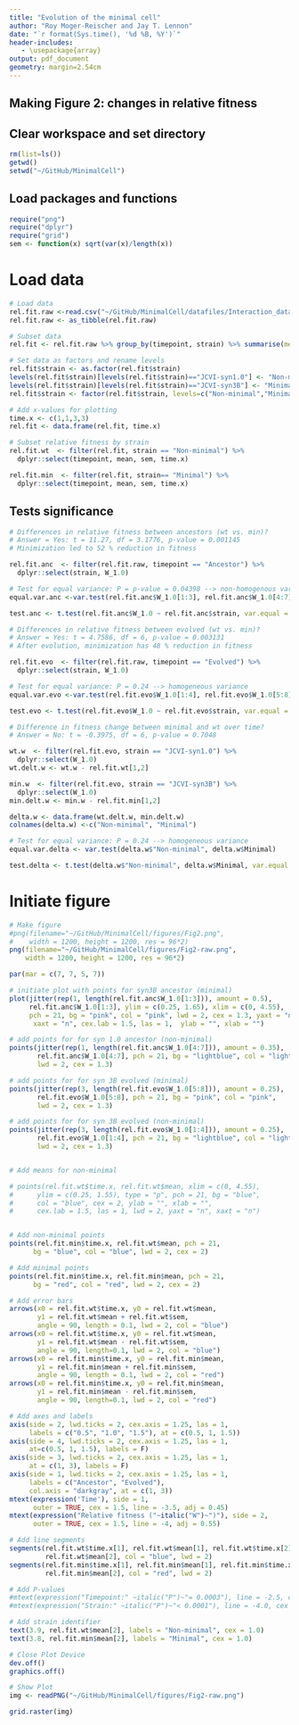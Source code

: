 ```yaml
---
title: "Evolution of the minimal cell"
author: "Roy Moger-Reischer and Jay T. Lennon"
date: "`r format(Sys.time(), '%d %B, %Y')`"
header-includes:
   - \usepackage{array}
output: pdf_document
geometry: margin=2.54cm
---
```


## Making Figure 2: changes in relative fitness

## Clear workspace and set directory
```r
rm(list=ls())
getwd()
setwd("~/GitHub/MinimalCell")
```

## Load packages and functions
```r
require("png")
require("dplyr")
require("grid")
sem <- function(x) sqrt(var(x)/length(x))
```

# Load data
```r
# Load data
rel.fit.raw <-read.csv("~/GitHub/MinimalCell/datafiles/Interaction_data_fitness.csv")
rel.fit.raw <- as_tibble(rel.fit.raw)

# Subset data
rel.fit <- rel.fit.raw %>% group_by(timepoint, strain) %>% summarise(mean = mean(W_1.0), sem = sem(W_1.0))

# Set data as factors and rename levels
rel.fit$strain <- as.factor(rel.fit$strain)
levels(rel.fit$strain)[levels(rel.fit$strain)=="JCVI-syn1.0"] <- "Non-minimal"
levels(rel.fit$strain)[levels(rel.fit$strain)=="JCVI-syn3B"] <- "Minimal"
rel.fit$strain <- factor(rel.fit$strain, levels=c("Non-minimal","Minimal"))

# Add x-values for plotting
time.x <- c(1,1,3,3)
rel.fit <- data.frame(rel.fit, time.x)

# Subset relative fitness by strain
rel.fit.wt  <- filter(rel.fit, strain == "Non-minimal") %>%
  dplyr::select(timepoint, mean, sem, time.x)

rel.fit.min  <- filter(rel.fit, strain== "Minimal") %>%
  dplyr::select(timepoint, mean, sem, time.x)
```

## Tests significance

```r
# Differences in relative fitness between ancestors (wt vs. min)?
# Answer = Yes: t = 11.27, df = 3.1776, p-value = 0.001145
# Minimization led to 52 % reduction in fitness

rel.fit.anc  <- filter(rel.fit.raw, timepoint == "Ancestor") %>%
  dplyr::select(strain, W_1.0)

# Test for equal variance: P = p-value = 0.04398 --> non-homogenous variance
equal.var.anc <-var.test(rel.fit.anc$W_1.0[1:3], rel.fit.anc$W_1.0[4:7])

test.anc <- t.test(rel.fit.anc$W_1.0 ~ rel.fit.anc$strain, var.equal = F)

# Differences in relative fitness between evolved (wt vs. min)?
# Answer = Yes: t = 4.7586, df = 6, p-value = 0.003131
# After evolution, minimization has 48 % reduction in fitness

rel.fit.evo  <- filter(rel.fit.raw, timepoint == "Evolved") %>%
  dplyr::select(strain, W_1.0)

# Test for equal variance: P = 0.24 --> homogeneous variance
equal.var.evo <-var.test(rel.fit.evo$W_1.0[1:4], rel.fit.evo$W_1.0[5:8])

test.evo <- t.test(rel.fit.evo$W_1.0 ~ rel.fit.evo$strain, var.equal = T)

# Difference in fitness change between minimal and wt over time?
# Answer = No: t = -0.3975, df = 6, p-value = 0.7048

wt.w  <- filter(rel.fit.evo, strain == "JCVI-syn1.0") %>%
  dplyr::select(W_1.0)
wt.delt.w <- wt.w - rel.fit.wt[1,2]

min.w  <- filter(rel.fit.evo, strain == "JCVI-syn3B") %>%
  dplyr::select(W_1.0)
min.delt.w <- min.w - rel.fit.min[1,2]

delta.w <- data.frame(wt.delt.w, min.delt.w)
colnames(delta.w) <-c("Non-minimal", "Minimal")

# Test for equal variance: P = 0.24 --> homogeneous variance
equal.var.delta <- var.test(delta.w$"Non-minimal", delta.w$Minimal)

test.delta <- t.test(delta.w$"Non-minimal", delta.w$Minimal, var.equal = T)
```

# Initiate figure
```r
# Make figure
#png(filename="~/GitHub/MinimalCell/figures/Fig2.png",
#    width = 1200, height = 1200, res = 96*2) 
png(filename="~/GitHub/MinimalCell/figures/Fig2-raw.png",
    width = 1200, height = 1200, res = 96*2) 

par(mar = c(7, 7, 5, 7))

# initiate plot with points for syn3B ancestor (minimal)
plot(jitter(rep(1, length(rel.fit.anc$W_1.0[1:3])), amount = 0.5), 
     rel.fit.anc$W_1.0[1:3], ylim = c(0.25, 1.65), xlim = c(0, 4.55), 
     pch = 21, bg = "pink", col = "pink", lwd = 2, cex = 1.3, yaxt = "n", 
      xaxt = "n", cex.lab = 1.5, las = 1,  ylab = "", xlab = "")

# add points for for syn 1.0 ancestor (non-minimal)
points(jitter(rep(1, length(rel.fit.anc$W_1.0[4:7])), amount = 0.35), 
       rel.fit.anc$W_1.0[4:7], pch = 21, bg = "lightblue", col = "lightblue", 
       lwd = 2, cex = 1.3)

# add points for for syn 3B evolved (minimal)
points(jitter(rep(3, length(rel.fit.evo$W_1.0[5:8])), amount = 0.25), 
       rel.fit.evo$W_1.0[5:8], pch = 21, bg = "pink", col = "pink", 
       lwd = 2, cex = 1.3)

# add points for for syn 3B evolved (non-minimal)
points(jitter(rep(3, length(rel.fit.evo$W_1.0[1:4])), amount = 0.25), 
       rel.fit.evo$W_1.0[1:4], pch = 21, bg = "lightblue", col = "lightblue", 
       lwd = 2, cex = 1.3)


# Add means for non-minimal

# points(rel.fit.wt$time.x, rel.fit.wt$mean, xlim = c(0, 4.55), 
#      ylim = c(0.25, 1.55), type = "p", pch = 21, bg = "blue", 
#      col = "blue", cex = 2, ylab = "", xlab = "", 
#      cex.lab = 1.5, las = 1, lwd = 2, yaxt = "n", xaxt = "n")


# Add non-minimal points
points(rel.fit.min$time.x, rel.fit.wt$mean, pch = 21, 
      bg = "blue", col = "blue", lwd = 2, cex = 2)

# Add minimal points
points(rel.fit.min$time.x, rel.fit.min$mean, pch = 21, 
      bg = "red", col = "red", lwd = 2, cex = 2)

# Add error bars
arrows(x0 = rel.fit.wt$time.x, y0 = rel.fit.wt$mean, 
       y1 = rel.fit.wt$mean + rel.fit.wt$sem, 
       angle = 90, length = 0.1, lwd = 2, col = "blue")
arrows(x0 = rel.fit.wt$time.x, y0 = rel.fit.wt$mean, 
       y1 = rel.fit.wt$mean - rel.fit.wt$sem, 
       angle = 90, length=0.1, lwd = 2, col = "blue")
arrows(x0 = rel.fit.min$time.x, y0 = rel.fit.min$mean, 
       y1 = rel.fit.min$mean + rel.fit.min$sem, 
       angle = 90, length = 0.1, lwd = 2, col = "red")
arrows(x0 = rel.fit.min$time.x, y0 = rel.fit.min$mean, 
       y1 = rel.fit.min$mean - rel.fit.min$sem, 
       angle = 90, length=0.1, lwd = 2, col = "red")

# Add axes and labels
axis(side = 2, lwd.ticks = 2, cex.axis = 1.25, las = 1,
     labels = c("0.5", "1.0", "1.5"), at = c(0.5, 1, 1.5))
axis(side = 4, lwd.ticks = 2, cex.axis = 1.25, las = 1,
     at=c(0.5, 1, 1.5), labels = F)
axis(side = 3, lwd.ticks = 2, cex.axis = 1.25, las = 1,
     at = c(1, 3), labels = F)
axis(side = 1, lwd.ticks = 2, cex.axis = 1.25, las = 1,
     labels = c("Ancestor", "Evolved"), 
     col.axis = "darkgray", at = c(1, 3))
mtext(expression('Time'), side = 1,
      outer = TRUE, cex = 1.5, line = -3.5, adj = 0.45)
mtext(expression("Relative fitness ("~italic("W")~")"), side = 2, 
      outer = TRUE, cex = 1.5, line = -4, adj = 0.55)

# Add line segments
segments(rel.fit.wt$time.x[1], rel.fit.wt$mean[1], rel.fit.wt$time.x[2], 
         rel.fit.wt$mean[2], col = "blue", lwd = 2)
segments(rel.fit.min$time.x[1], rel.fit.min$mean[1], rel.fit.min$time.x[2], 
         rel.fit.min$mean[2], col = "red", lwd = 2)

# Add P-values
#mtext(expression("Timepoint:" ~italic("P")~"= 0.0003"), line = -2.5, cex = 0.80, at = 0.9)
#mtext(expression("Strain:" ~italic("P")~"< 0.0001"), line = -4.0, cex = 0.80, at = 0.75)

# Add strain identifier
text(3.9, rel.fit.wt$mean[2], labels = "Non-minimal", cex = 1.0)
text(3.8, rel.fit.min$mean[2], labels = "Minimal", cex = 1.0)

# Close Plot Device
dev.off()
graphics.off()

# Show Plot
img <- readPNG("~/GitHub/MinimalCell/figures/Fig2-raw.png")

grid.raster(img)
```